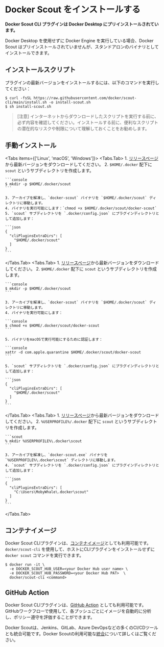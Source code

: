 
# Docker Scout をインストールする

**Docker Scout CLI プラグインは Docker Desktop にプリインストールされています。**

Docker Desktop を使用せずに Docker Engine を実行している場合、Docker Scout はプリインストールされていませんが、スタンドアロンのバイナリとしてインストールできます。

## インストールスクリプト

プラグインの最新バージョンをインストールするには、以下のコマンドを実行してください：

```console
$ curl -fsSL https://raw.githubusercontent.com/docker/scout-cli/main/install.sh -o install-scout.sh
$ sh install-scout.sh
```

>[注意]
>インターネットからダウンロードしたスクリプトを実行する前に、必ず内容を確認してください。インストールする前に、便利なスクリプトの潜在的なリスクや制限について理解しておくことをお勧めします。

## 手動インストール

<Tabs items={['Linux', 'macOS', 'Windows']}>
  <Tabs.Tab>
    1. [リリースページ](https://github.com/docker/scout-cli/releases)から最新バージョンをダウンロードしてください。
    2. `$HOME/.docker` 配下に `scout` というサブディレクトリを作成します。

    ```console
    $ mkdir -p $HOME/.docker/scout
    ```

    3. アーカイブを解凍し、`docker-scout` バイナリを `$HOME/.docker/scout` ディレクトリに移動します。
    4. バイナリを実行可能にします：`chmod +x $HOME/.docker/scout/docker-scout`
    5. `scout` サブディレクトリを `.docker/config.json` にプラグインディレクトリとして追加します：

    ```json
    {
      "cliPluginsExtraDirs": [
        "$HOME/.docker/scout"
      ]
    }
    ```
  </Tabs.Tab>
  <Tabs.Tab>
    1. [リリースページ](https://github.com/docker/scout-cli/releases)から最新バージョンをダウンロードしてください。
    2. `$HOME/.docker` 配下に `scout` というサブディレクトリを作成します。

    ```console
    $ mkdir -p $HOME/.docker/scout
    ```

    3. アーカイブを解凍し、`docker-scout` バイナリを `$HOME/.docker/scout` ディレクトリに移動します。
    4. バイナリを実行可能にします：
    
    ```console
    $ chmod +x $HOME/.docker/scout/docker-scout
    ```

    5. バイナリをmacOSで実行可能にするために認証します：

    ```console
    xattr -d com.apple.quarantine $HOME/.docker/scout/docker-scout
    ```

    5. `scout` サブディレクトリを `.docker/config.json` にプラグインディレクトリとして追加します：

    ```json
    {
      "cliPluginsExtraDirs": [
        "$HOME/.docker/scout"
      ]
    }
    ```
  </Tabs.Tab>
  <Tabs.Tab>
    1. [リリースページ](https://github.com/docker/scout-cli/releases)から最新バージョンをダウンロードしてください。
    2. `%USERPROFILE%/.docker` 配下に `scout` というサブディレクトリを作成します。

    ```scout
    % mkdir %USERPROFILE%\.docker\scout
    ```

    3. アーカイブを解凍し、`docker-scout.exe` バイナリを `%USERPROFILE%\.docker\scout` ディレクトリに移動します。
    4. `scout` サブディレクトリを `.docker/config.json` にプラグインディレクトリとして追加します：
    
    ```json
    {
      "cliPluginsExtraDirs": [
        "C:\Users\MobyWhale\.docker\scout"
      ]
    }
    ```
  </Tabs.Tab>
</Tabs>

## コンテナイメージ

Docker Scout CLIプラグインは、[コンテナイメージ](https://hub.docker.com/r/docker/scout-cli)としても利用可能です。`docker/scout-cli` を使用して、ホストにCLIプラグインをインストールせずに `docker scout` コマンドを実行できます。

```console
$ docker run -it \
  -e DOCKER_SCOUT_HUB_USER=<your Docker Hub user name> \
  -e DOCKER_SCOUT_HUB_PASSWORD=<your Docker Hub PAT>  \
  docker/scout-cli <command>
```

## GitHub Action

Docker Scout CLIプラグインは、[GitHub Action](https://github.com/docker/scout-action) としても利用可能です。GitHubワークフローで使用して、各プッシュごとにイメージを自動的に分析し、ポリシー遵守を評価することができます。

Docker Scoutは、Jenkins、GitLab、Azure DevOpsなどの多くのCI/CDツールとも統合可能です。Docker Scoutの利用可能な[統合](./integrations/_index.md)について詳しくはご覧ください。
